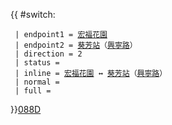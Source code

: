 {{ #switch: {{{format|}}}
  | endpoint1 = [[宏福花園]]
  | endpoint2 = [[葵芳站]]（[[興寧路]]）
  | direction = 2
  | status = 
  | inline = [[宏福花園]] ↔ [[葵芳站]]（[[興寧路]]）
  | normal =
  | full =
}}<noinclude>[[category:新界專線小巴路線模板|088D]]</noinclude>